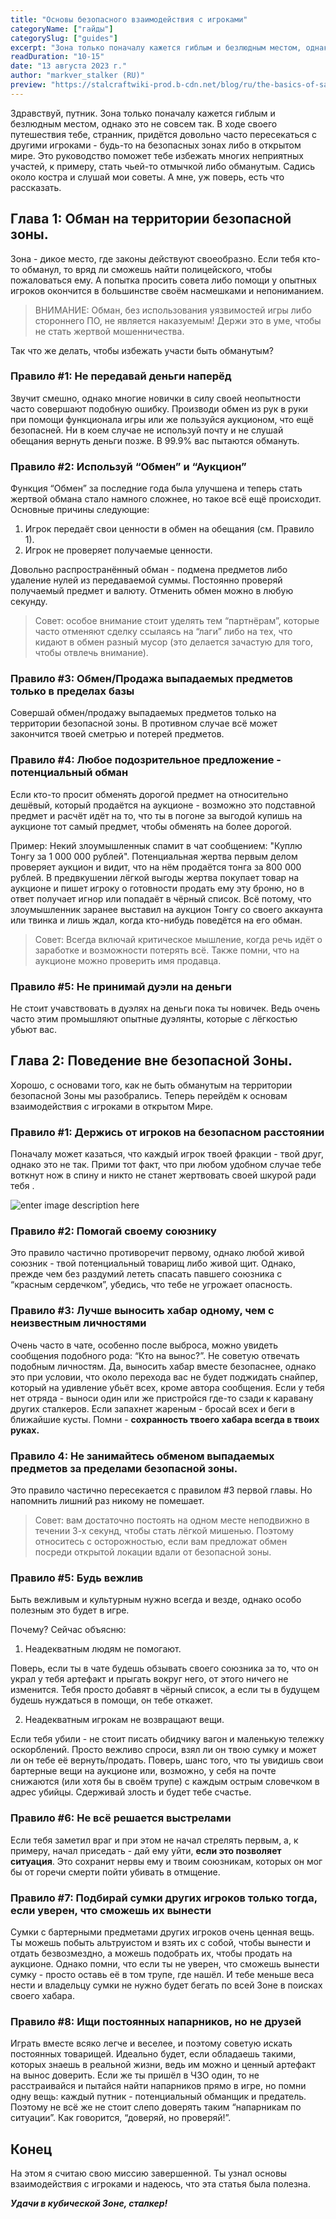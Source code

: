 ```yaml
---
title: "Основы безопасного взаимодействия с игроками"
categoryName: ["гайды"]
categorySlug: ["guides"]
excerpt: "Зона только поначалу кажется гиблым и безлюдным местом, однако это не совсем так. Это руководство поможет тебе избежать многих неприятных участей, к примеру, стать чьей-то отмычкой либо обманутым."
readDuration: "10-15"
date: "13 августа 2023 г."
author: "markver_stalker (RU)"
preview: "https://stalcraftwiki-prod.b-cdn.net/blog/ru/the-basics-of-safe-interaction-with-players/preview.jpg"
---
```


Здравствуй, путник.
Зона только поначалу кажется гиблым и безлюдным местом, однако это не совсем так. В ходе своего путешествия тебе, странник, придётся довольно часто пересекаться с другими игроками - будь-то на безопасных зонах либо в открытом мире.
Это руководство поможет тебе избежать многих неприятных участей, к примеру, стать чьей-то отмычкой либо обманутым.
Садись около костра и слушай мои советы. А мне, уж поверь, есть что рассказать.

## Глава 1: Обман на территории безопасной зоны.
Зона - дикое место, где законы действуют своеобразно.
Если тебя кто-то обманул, то вряд ли сможешь найти полицейского, чтобы пожаловаться ему. А попытка просить совета либо помощи у опытных игроков окончится в большинстве своём насмешками и  непониманием.

>ВНИМАНИЕ: Обман, без использования уязвимостей игры либо стороннего ПО, не является наказуемым! Держи это в уме, чтобы не стать жертвой мошенничества.

Так что же делать, чтобы избежать участи быть обманутым?

### Правило #1: Не передавай деньги наперёд
Звучит смешно, однако многие новички в силу своей неопытности часто совершают подобную ошибку.
Производи обмен из рук в руки при помощи функционала игры или же пользуйся аукционом, что ещё безопасней. Ни в коем случае не используй почту и не слушай обещания вернуть деньги позже. В 99.9% вас пытаются обмануть.

### Правило #2: Используй “Обмен” и “Аукцион”
Функция “Обмен” за последние года была улучшена и теперь стать жертвой обмана стало намного сложнее, но такое всё ещё происходит.
Основные причины следующие:
1) Игрок передаёт свои ценности в обмен на обещания (см. Правило 1).
2) Игрок не проверяет получаемые ценности.

Довольно распространённый обман - подмена предметов либо удаление нулей из передаваемой суммы. Постоянно проверяй получаемый предмет и валюту. Отменить обмен можно в любую секунду.

>Совет: особое внимание стоит уделять тем “партнёрам”, которые часто отменяют сделку ссылаясь на “лаги” либо на тех, что кидают в обмен разный мусор (это делается зачастую для того, чтобы отвлечь внимание).

### Правило #3: Обмен/Продажа выпадаемых предметов только в пределах базы
Совершай обмен/продажу выпадаемых предметов только на территории безопасной зоны. В противном случае всё может закончится твоей сметрью и потерей предметов.

### Правило #4: Любое подозрительное предложение - потенциальный обман
Если кто-то просит обменять дорогой предмет на относительно дешёвый, который продаётся на аукционе - возможно это подставной предмет и расчёт идёт на то, что ты в погоне за выгодой купишь на аукционе тот самый предмет, чтобы обменять на более дорогой.

Пример: Некий злоумышленнык спамит в чат сообщением: "Куплю Тонгу за 1 000 000 рублей". Потенциальная жертва первым делом проверяет аукцион и видит, что на нём продаётся тонга за 800 000 рублей. В предвкушении лёгкой выгоды жертва покупает товар на аукционе и пишет игроку о готовности продать ему эту броню, но в ответ получает игнор или попадаёт в чёрный список. Всё потому, что злоумышленник заранее выставил на аукцион Тонгу со своего аккаунта или твинка и лишь ждал, когда кто-нибудь поведётся на его обман.

> Совет:  Всегда включай критическое мышление, когда речь идёт о заработке и возможности потерять всё.  Также помни, что на аукционе можно проверить имя продавца.

### Правило #5: Не принимай дуэли на деньги
Не стоит учавствовать в дуэлях на деньги пока ты новичек. Ведь очень часто этим промышляют опытные дуэлянты, которые с лёгкостью убьют вас.

## Глава 2: Поведение вне безопасной Зоны.
Хорошо, с основами того, как не быть обманутым на территории безопасной Зоны мы разобрались. Теперь перейдём к основам взаимодействия  с игроками в открытом Мире.

### Правило #1: Держись от игроков на безопасном расстоянии
Поначалу может казаться, что каждый игрок твоей фракции - твой друг, однако это не так.
Прими тот факт, что при любом удобном случае тебе воткнут нож в спину и никто не станет жертвовать своей шкурой ради тебя .

![enter image description here](https://stalcraftwiki-prod.b-cdn.net/blog/ru/the-basics-of-safe-interaction-with-players/zona-brat.jpg)

### Правило #2: Помогай своему союзнику
Это правило частично противоречит первому, однако любой живой союзник - твой потенциальный товарищ либо живой щит.
Однако, прежде чем без раздумий лететь спасать павшего союзника с “красным сердечком”, убедись, что тебе не угрожает опасность.

### Правило #3: Лучше выносить хабар одному, чем с неизвестным личностями
Очень часто в чате, особенно после выброса, можно увидеть сообщения подобного рода: “Кто на вынос?”.
Не советую отвечать подобным личностям. Да, выносить хабар вместе безопаснее, однако это при условии, что около перехода вас не будет поджидать снайпер, который на удивление убьёт всех, кроме автора сообщения.
Если у тебя нет отряда - выноси один или же пристройся где-то сзади к каравану других сталкеров. Если запахнет жареным - бросай всех и беги в ближайшие кусты.
Помни - **сохранность твоего хабара всегда в твоих руках.**

### Правило 4: Не занимайтесь обменом выпадаемых предметов за пределами безопасной зоны.
Это правило частично пересекается с правилом #3 первой главы. Но напомнить лишний раз никому не помешает.
> Совет: вам достаточно постоять на одном месте неподвижно в течении 3-х секунд, чтобы стать лёгкой мишенью. Поэтому относитесь с осторожностью, если вам предложат обмен посреди открытой локации вдали от безопасной зоны.

### Правило #5: Будь вежлив
Быть вежливым и культурным нужно всегда и везде, однако особо полезным это будет в игре.

Почему? Сейчас объясню:

1) Неадекватным людям не помогают.

Поверь, если ты в чате будешь обзывать своего союзника за то, что он украл у тебя артефакт и прыгать вокруг него, от этого ничего не изменится. Тебя просто добавят в чёрный список, а если ты в будущем будешь нуждаться в помощи, он тебе откажет.

2) Неадекватным игрокам не возвращают вещи.

Если тебя убили - не стоит писать обидчику вагон и маленькую тележку оскорблений. Просто вежливо спроси, взял ли он твою сумку и может ли он тебе её вернуть/продать. Поверь, шанс того, что ты увидишь свои бартерные вещи на аукционе или, возможно, у себя на почте снижаются (или хотя бы в своём трупе) с каждым острым словечком в адрес убийцы. Сдерживай злость и будет тебе счастье.

### Правило #6: Не всё решается выстрелами
Если тебя заметил враг и при этом не начал стрелять первым, а, к примеру, начал приседать - дай ему уйти, **если это позволяет ситуация**. Это сохранит нервы ему и твоим союзникам, которых он мог бы от горечи смерти пойти убивать в отмщение.

### Правило #7: Подбирай сумки других игроков только тогда, если уверен, что сможешь их вынести
Сумки с бартерными предметами других игроков очень ценная вещь. Ты можешь побыть альтруистом и взять их с собой, чтобы вынести и отдать безвозмездно, а можешь подобрать их, чтобы продать на аукционе.
Однако помни, что если ты не уверен, что сможешь вынести сумку - просто оставь её в том трупе, где нашёл. И тебе меньше веса нести и владельцу сумки не нужно будет бегать по всей Зоне в поисках своего хабара.

### Правило #8: Ищи постоянных напарников, но не друзей
Играть вместе всяко легче и веселее, и поэтому советую искать постоянных товарищей.
Идеально будет, если обладаешь такими, которых знаешь в реальной жизни, ведь им можно и ценный артефакт на вынос доверить.
Если же ты пришёл в ЧЗО один, то не расстраивайся и пытайся найти напарников прямо в игре, но помни одну вещь: каждый путник - потенциальный обманщик и предатель. Поэтому не всё же не стоит слепо доверять таким “напарникам по ситуации”. Как говорится, “доверяй, но проверяй!”.

## Конец

На этом я считаю свою миссию завершенной.
Ты узнал основы взаимодействия с игроками и надеюсь, что эта статья была полезна.

_**Удачи в кубической Зоне, сталкер!**_
